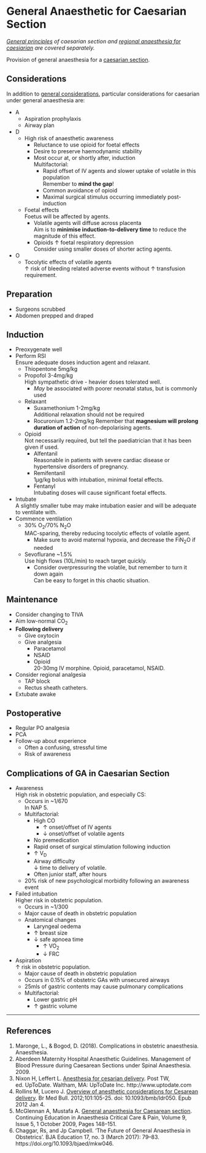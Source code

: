 # General Anaesthetic for Caesarian Section

*[General principles](luscs.md) of caesarian section and [regional anaesthesia for caesiarian](reg-luscs.md) are covered separately.*

Provision of general anaesthesia for a [caesarian section](/luscs.md).

## Considerations

In addition to [general considerations](luscs.md#considerations), particular considerations for caesarian under general anaesthesia are:

* A
	* Aspiration prophylaxis
	* Airway plan
* D
	* High risk of anaesthetic awareness
		* Reluctance to use opioid for foetal effects
		* Desire to preserve haemodynamic stability
		* Most occur at, or shortly after, induction\
		Multifactorial:
			* Rapid offset of IV agents and slower uptake of volatile in this population\
			Remember to **mind the gap**!
			* Common avoidance of opioid
			* Maximal surgical stimulus occurring immediately post-induction
	* Foetal effects\
	Foetus will be affected by agents.
		* Volatile agents will diffuse across placenta\
		Aim is to **minimise induction-to-delivery time** to reduce the magnitude of this effect.
		* Opioids ↑ foetal respiratory depression\
		Consider using smaller doses of shorter acting agents.
* O
	* Tocolytic effects of volatile agents\
	↑ risk of bleeding related adverse events without ↑ transfusion requirement.

## Preparation

* Surgeons scrubbed
* Abdomen prepped and draped

## Induction

* Preoxygenate well
* Perform RSI\
Ensure adequate doses induction agent and relaxant.
	* Thiopentone 5mg/kg
	* Propofol 3-4mg/kg\
	High sympathetic drive - heavier doses tolerated well.
		* *May* be associated with poorer neonatal status, but is commonly used\
	* Relaxant
		* Suxamethonium 1-2mg/kg\
		Additional relaxation should not be required
		* Rocuronium 1.2-2mg/kg
		Remember that **magnesium will prolong duration of action** of non-depolarising agents.
	* Opioid\
	Not necessarily required, but tell the paediatrician that it has been given if used.
		* Alfentanil\
		Reasonable in patients with severe cardiac disease or hypertensive disorders of pregnancy.
		* Remifentanil\
		1μg/kg bolus with intubation, minimal foetal effects.
		* Fentanyl\
		Intubating doses will cause significant foetal effects.
* Intubate\
A slightly smaller tube may make intubation easier and will be adequate to ventilate with.
* Commence ventilation
	* 30% O~2~/70% N~2~O\
	MAC-sparing, thereby reducing tocolytic effects of volatile agent.
		* Make sure to avoid maternal hypoxia, and decrease the FiN~2~O if needed
	* Sevoflurane ~1.5%\
	Use high flows (10L/min) to reach target quickly.
		* Consider overpressuring the volatile, but remember to turn it down again\
		Can be easy to forget in this chaotic situation.


## Maintenance

* Consider changing to TIVA
* Aim low-normal CO~2~
* **Following delivery**
	* Give oxytocin
	* Give analgesia\
		* Paracetamol
		* NSAID
		* Opioid\
		20-30mg IV morphine.
		Opioid, paracetamol, NSAID.
* Consider regional analgesia
	* TAP block
	* Rectus sheath catheters.
* Extubate awake



## Postoperative

* Regular PO analgesia
* PCA
* Follow-up about experience\
	* Often a confusing, stressful time
	* Risk of awareness


## Complications of GA in Caesarian Section

* Awareness\
High risk in obstetric population, and especially CS:
	* Occurs in ~1/670\
	In NAP 5.
	* Multifactorial:
		* High CO\
			* ↑ onset/offset of IV agents
			* ↓ onset/offset of volatile agents
		* No premedication
		* Rapid onset of surgical stimulation following induction
		* ↑ V~D~
		* Airway difficulty\
		↓ time to delivery of volatile.
		* Often junior staff, after hours
	* 20% risk of new psychological morbidity following an awareness event


* Failed intubation\
Higher risk in obstetric population.
	* Occurs in ~1/300
	* Major cause of death in obstetric population
	* Anatomical changes
		* Laryngeal oedema
		* ↑ breast size
		* ↓ safe apnoea time
			* ↑ VO~2~
			* ↓ FRC


* Aspiration\
↑ risk in obstetric population.
	* Major cause of death in obstetric population
	* Occurs in 0.15% of obstetric GAs with unsecured airways
	* 25mls of gastric contents may cause pulmonary complications
	* Multifactorial:
		* Lower gastric pH
		* ↑ gastric volume


---

## References

1. Maronge, L., & Bogod, D. (2018). Complications in obstetric anaesthesia. Anaesthesia.
2. Aberdeen Maternity Hospital Anaesthetic Guidelines. Management of Blood Pressure during Caesarean Sections under Spinal Anaesthesia. 2009.
3. Nixon H, Leffert L. [Anesthesia for cesarian delivery](https://www.uptodate.com/contents/anesthesia-for-cesarean-delivery). Post TW, ed. UpToDate. Waltham, MA: UpToDate Inc. http://www.uptodate.com
4. Rollins M, Lucero J. [Overview of anesthetic considerations for Cesarean delivery](https://academic.oup.com/bmb/article/101/1/105/262350). Br Med Bull. 2012;101:105-25. doi: 10.1093/bmb/ldr050. Epub 2012 Jan 4.
5. McGlennan A, Mustafa A. [General anaesthesia for Caesarean section](https://academic.oup.com/bjaed/article/9/5/148/439565). Continuing Education in Anaesthesia Critical Care & Pain, Volume 9, Issue 5, 1 October 2009, Pages 148–151.
6. Chaggar, Rs, and Jp Campbell. ‘The Future of General Anaesthesia in Obstetrics’. BJA Education 17, no. 3 (March 2017): 79–83. https://doi.org/10.1093/bjaed/mkw046.
